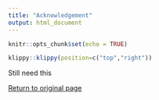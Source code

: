 ```yaml
---
title: "Acknowledgement"
output: html_document
---
```


 
```r
knitr::opts_chunk$set(echo = TRUE)
```

```r
klippy::klippy(position=c("top","right"))
```

Still need this


  <a href="htmlrmark1.html">Return to original page</a>


